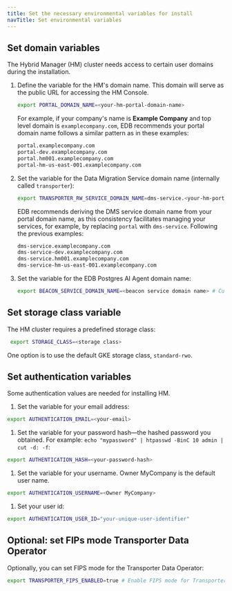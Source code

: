 ```yaml
---
title: Set the necessary environmental variables for install
navTitle: Set environmental variables
---
```


## Set domain variables

The Hybrid Manager (HM) cluster needs access to certain user domains during the installation.

1. Define the variable for the HM's domain name. This domain will serve as the public URL for accessing the HM Console.

    ```bash
    export PORTAL_DOMAIN_NAME=<your-hm-portal-domain-name>
    ```
    
    For example, if your company's name is **Example Company** and top level domain is `examplecompany.com`, EDB recommends your portal domain name follows a similar pattern as in these examples:

    ```bash
    portal.examplecompany.com               
    portal-dev.examplecompany.com           
    portal.hm001.examplecompany.com         
    portal-hm-us-east-001.examplecompany.com
    ```

1. Set the variable for the Data Migration Service domain name (internally called `transporter`): 

    ```bash
    export TRANSPORTER_RW_SERVICE_DOMAIN_NAME=dms-service.<your-hm-portal-domain-name> # Customer domain name for the EDB Postgres AI Platform Transporter RW Service
    ```

    EDB recommends deriving the DMS service domain name from your portal domain name, as this consistency facilitates managing your services, for example, by replacing `portal` with `dms-service`. Following the previous examples:

    ```bash
    dms-service.examplecompany.com               
    dms-service-dev.examplecompany.com           
    dms-service.hm001.examplecompany.com         
    dms-service-hm-us-east-001.examplecompany.com
    ```

1. Set the variable for the EDB Postgres AI Agent domain name:

    ```bash
    export BEACON_SERVICE_DOMAIN_NAME=<beacon service domain name> # Customer domain name for the EDB Postgres AI Beacon Service
    ```

## Set storage class variable

The HM cluster requires a predefined storage class:

```bash
 export STORAGE_CLASS=<storage class> 
```

One option is to use the default GKE storage class, `standard-rwo`.

## Set authentication variables

Some authentication values are needed for installing HM.

1. Set the variable for your email address:

```bash
export AUTHENTICATION_EMAIL=<your-email>
```

1. Set the variable for your password hash&mdash;the hashed password you obtained.
For example: `echo "mypassword" | htpasswd -BinC 10 admin | cut -d: -f`:

```bash
export AUTHENTICATION_HASH=<your-password-hash>  
```

1. Set the variable for your username.
Owner MyCompany is the default user name.

```bash
export AUTHENTICATION_USERNAME=<Owner MyCompany>
```

1. Set your user id:


```bash
export AUTHENTICATION_USER_ID="your-unique-user-identifier"
```

## Optional: set FIPs mode Transporter Data Operator

Optionally, you can set FIPS mode for the Transporter Data Operator:

```bash
export TRANSPORTER_FIPS_ENABLED=true # Enable FIPS mode for Transporter Data Operator
```
